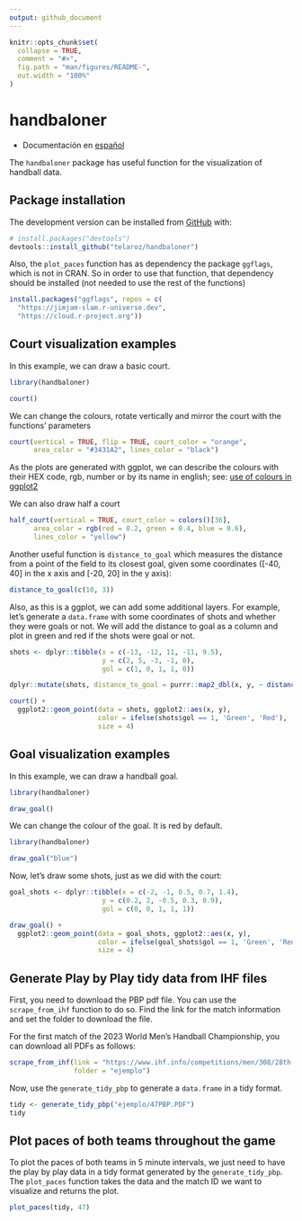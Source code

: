 ```yaml
---
output: github_document
---
```


<!-- README.md is generated from README.Rmd. Please edit that file -->

```r
knitr::opts_chunk$set(
  collapse = TRUE,
  comment = "#>",
  fig.path = "man/figures/README-",
  out.width = "100%"
)
```

# handbaloner
- Documentación en [español](README.es.md)
<!-- badges: start -->
<!-- badges: end -->

The `handbaloner` package has useful function for the visualization of handball
data. 

## Package installation

The development version can be installed from [GitHub](https://github.com/)
with:

``` r
# install.packages("devtools")
devtools::install_github("telaroz/handbaloner")
```

Also, the `plot_paces` function has as dependency the package `ggflags`, which
is not in CRAN. So in order to use that function, that dependency should be 
installed (not needed to use the rest of the functions)

``` r
install.packages("ggflags", repos = c(
  "https://jimjam-slam.r-universe.dev",
  "https://cloud.r-project.org"))
```

## Court visualization examples

In this example, we can draw a basic court.

```r
library(handbaloner)

court()
```

We can change the colours, rotate vertically and mirror the court with the 
functions' parameters

```r
court(vertical = TRUE, flip = TRUE, court_color = "orange", 
      area_color = "#3431A2", lines_color = "black")
```

As the plots are generated with ggplot, we can describe the colours with their
HEX code, rgb, number or by its name in english; see: [use of colours in ggplot2](https://r-graph-gallery.com/ggplot2-color.html)

We can also draw half a court

```r
half_court(vertical = TRUE, court_color = colors()[36], 
      area_color = rgb(red = 0.2, green = 0.4, blue = 0.6), 
      lines_color = "yellow")
```

Another useful function is `distance_to_goal` which measures the distance from a
point of the field to its closest goal, given some coordinates ([-40, 40] in the
x axis and [-20, 20] in the y axis): 

```r
distance_to_goal(c(10, 3))
```

Also, as this is a ggplot, we can add some additional layers. For example, let's
generate a `data.frame` with some coordinates of shots and whether they were
goals or not. We will add the distance to goal as a column and plot in green and
red if the shots were goal or not. 


```r
shots <- dplyr::tibble(x = c(-13, -12, 11, -11, 9.5),
                       y = c(2, 5, -3, -1, 0),
                       gol = c(1, 0, 1, 1, 0))

dplyr::mutate(shots, distance_to_goal = purrr::map2_dbl(x, y, ~ distance_to_goal(c(.x, .y))))

```

```r
court() +
  ggplot2::geom_point(data = shots, ggplot2::aes(x, y),
                      color = ifelse(shots$gol == 1, 'Green', 'Red'),
                      size = 4)
```

## Goal visualization examples

In this example, we can draw a handball goal.

```r
library(handbaloner)

draw_goal()
```

We can change the colour of the goal. It is red by default.

```r
library(handbaloner)

draw_goal("blue")
```

Now, let's draw some shots, just as we did with the court:

```r
goal_shots <- dplyr::tibble(x = c(-2, -1, 0.5, 0.7, 1.4),
                       y = c(0.2, 2, -0.5, 0.3, 0.9),
                       gol = c(0, 0, 1, 1, 1))

draw_goal() +
  ggplot2::geom_point(data = goal_shots, ggplot2::aes(x, y),
                      color = ifelse(goal_shots$gol == 1, 'Green', 'Red'),
                      size = 4)

```

## Generate Play by Play tidy data from IHF files

First, you need  to download the PBP pdf file. You can use the `scrape_from_ihf`
function to do so. Find the link for the match information and set the folder to
download the file. 

For the first match of the 2023 World Men's Handball Championship, you can 
download all PDFs as follows:

```r

scrape_from_ihf(link = "https://www.ihf.info/competitions/men/308/28th-ihf-men039s-world-championship-2023-polandsweden/101253/match-center/118963",
                folder = "ejemplo")
```

Now, use the `generate_tidy_pbp` to generate a `data.frame` in a tidy format. 

```r
tidy <- generate_tidy_pbp("ejemplo/47PBP.PDF")
tidy
```

## Plot paces of both teams throughout the game

To plot the paces of both teams in 5 minute intervals, we just need to have the 
play by play data in a tidy format generated by the `generate_tidy_pbp`. The
`plot_paces` function takes the data and the match ID we want to visualize and
returns the plot. 

```r
plot_paces(tidy, 47)
```

